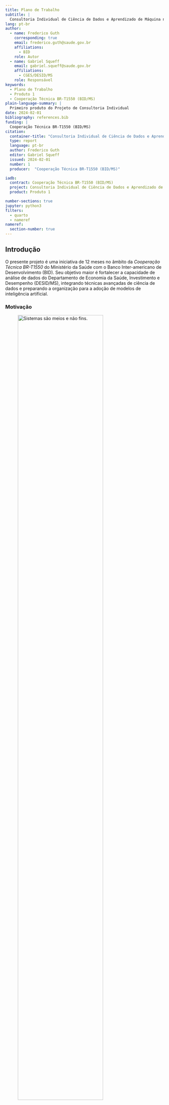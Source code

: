 ```yaml
---
title: Plano de Trabalho
subtitle: |
  Consultoria Individual de Ciência de Dados e Aprendizado de Máquina no Departamento de Economia da Saúde, Investimento e Desempenho do Ministério da Saúde
lang: pt-br
author:
  - name: Frederico Guth
    corresponding: true
    email: frederico.guth@saude.gov.br
    affiliations:
      - BID
    role: Autor
  - name: Gabriel Squeff
    email: gabriel.squeff@saude.gov.br
    affiliations:
      - CGES/DESID/MS
    role: Responsável
keywords:
  - Plano de Trabalho
  - Produto 1
  - Cooperação Técnica BR-T1550 (BID/MS)
plain-language-summary: |
  Primeiro produto do Projeto de Consultoria Individual
date: 2024-02-01
bibliography: references.bib
funding: |
  Cooperação Técnica BR-T1550 (BID/MS)
citation:
  container-title: "Consultoria Individual de Ciência de Dados e Aprendizado de Máquina"
  type: report
  language: pt-br
  author: Frederico Guth
  editor: Gabriel Squeff
  issued: 2024-02-01
  number: 1
  producer:  "Cooperação Técnica BR-T1550 (BID/MS)"

iadb:
  contract: Cooperação Técnica BR-T1550 (BID/MS)
  project: Consultoria Individual de Ciência de Dados e Aprendizado de Máquina no Departamento de Economia da Saúde, Investimento e Desempenho do Ministério da Saúde
  product: Produto 1

number-sections: true
jupyter: python3
filters: 
  - quarto
  - nameref
nameref:
  section-number: true
---
```


## Introdução {#sec-intro}
O presente projeto é uma iniciativa de 12 meses no âmbito da _Cooperação Técnica BR-T1550_ do Ministério da Saúde com o Banco Inter-americano de Desenvolvimento (BID). Seu objetivo maior é fortalecer a capacidade de análise de dados do Departamento de Economia da Saúde, Investimento e Desempenho (DESID/MS), integrando técnicas avançadas de ciência de dados e preparando a organização para a adoção de modelos de inteligência artificial.

### Motivação


![Sistemas são meios e não fins.](images/pratos.svg){.column-margin .lightbox fig-alt="jogador equilibrando pratos e perdendo gols" width=80% #fig-pratos}

A Coordenação-Geral de Informações em Economia da Saúde (CGES/DESID) é uma área multidiprofissional e interdisciplinar responsável por importantes sistemas de registro de informações econômicas de saúde (SIOPS, BPS e ApuraSUS) e pelo uso desses dados para fornecer evidências econômicas para formulação de políticas, diretrizes e metas para a contínua melhoria do Sistema Único de Saúde (SUS).

> Os sistemas não são fins em si mesmos.  Mais Economia!
> 
> --- Gabriel Squeff
>

Desde o início de 2023, a CGES tem investido em melhorias para automatizar e reduzir esforços na obtenção dos registros e aumentar a produção de evidências econômicas baseadas na análise de dados. Tais evidências são a missão principal da DESID e subsidiam a formulação de políticas, diretrizes e metas para que as ações e serviços de saúde sejam  prestados de forma eficiente, equitativa e com qualidade para melhor acesso da população, atendendo aos princípios da universalidade, igualdade e integralidade da atenção à saúde estabelecidos constitucionalmente para o Sistema Único de Saúde (SUS).

A coordenação identificou a necessidade urgente e prioritária de fortalecer suas capacidades de análise de dados, uma vez que conta atualmente com reduzida equipe especializada na área, a maior parte das análises ainda é realizada apenas em planilhas e os processos de ingestão e transformação de dados são _ad-hoc_ e não institucionalizados. 

Essa necessidade se torna ainda mais crítica com a responsabilidade assumida pela CGES na produção futura do Sistema de Contas de Saúde (SHA), em cooperação com a a Organização para a Cooperação e Desenvolvimento Econômico (OCDE) e outras instituições governamentais brasileiras.

Por esses motivo, a CGES está criando o Núcleo de Engenharia de Dados da DESID (NErD) que o presente projeto ajudará a organizar.

### Objetivos do Projeto

- Melhorar a qualidade e facilitar os processos de análise de dados da CGES;
- Reduzir a dependência externa da CGES para a realização de suas funções;
- Apoiar a produção do SHA de acordo com a metodologia da OCDE.
- Melhorar os processos de desenvolvimento de produtos de dados.

### Escopo do Projeto

- Análise dos desafios, processos e capacidade técnica atual e desenvolvimento de uma estratégia de utilização de técnicas de Ciência de - Dados e Aprendizado de Máquinas  para melhoria dos processos da CGES.
- Desenvolvimento de plano de infraestrutura técnica e capacitação da equipe.
- Desenvolvimento de metodologia de desenvolvimento de produtos de dados.
- Desenvolvimento de proposta de portfólio de produtos de dados.
- Desenvolvimento de produtos de dados: esteiras de dados, relatórios, indicadores, datasets etc.


### Este documento

| | | 
| :----------:|:-------------------|
| **Contrato** | Cooperação Técnica BR-T1550 |
| **Projeto** | Consultoria Individual de Ciência de Dados e Aprendizado de Máquina no Departamento de Economia da Saúde, Investimento e Desempenho do Ministério da Saúde |
| **Produto** | Entregável 1 - Plano de Trabalho |


## Objetivos
O presente _Plano de Trabalho_ tem como objetivos:

- Contextualizar o Projeto (\nameref{sec-intro})
- Apresentar e justificar a abordagem sociotécnica que será adotada (\nameref{sec-metodo})
- Descrever os entregáveis e o cronograma de entregas (\nameref{sec-result})
- Estabelecer expectativas e critérios de sucesso do Projeto (\nameref{sec-conclusao})

## Método {#sec-metodo}

### Contexto
![A imensidão do confuso mercado de ferramentas analíticas.](images/MAD2023.png){.lightbox fig-alt="Centenas de logotipos de empresas e produtos que oferecem soluções para análise de dados."}

Estima-se que o investimento em ferramentas analíticas tenha superado 80 bilhões de dólares em 2023[@snowflake2020s1]. Muitas organizações já estão na terceira geração de suas _plataformas de dados_, com a esperança de obter _insights_ e tomar decisões rápidas baseadas em evidências. Poucas, porém, podem se dizer verdadeiramente _data-driven_.

::::: {.block fill="yellow.lighten(90%)" outset="1em" radius="6pt" #quadro-plataformas width=70%}

**Datawarehouses e BI (primeira geração):**  consolidando dados de diversas fontes, essa estratégia foca na limpeza e verificação dos dados antes de torná-los disponíveis. Essa centralização enfrenta desafios de escalabilidade à medida que as fontes de dados aumentam. Principais artefatos são relatórios e painéis (_dashboards_). Tabelas e relatórios complicados entendidos por poucos especialistas, impacto limitado nos negócios.

**Big Data e Data Lakes (segunda geração):**  Como resposta aos gargalos da geração anterior e aproveitando a redução de custos de _hardware_, _Data Lakes_ armazenam dados em arquivos, com transformações ocorrendo no momento do consumo. Embora ofereça flexibilidade, esta abordagem apresenta desafios quanto à qualidade e documentação dos dados.

**Plataformas em Nuvem (terceira geração):**  semelhante à geração anterior, mas modernizada com: 

 - **(a)** dados em tempo real (_streams_);
 - **(b)** processamento unificado de dados em _batch_ e _stream_; e 
 - **(c)** uso intensivo da nuvem. Embora aborde falhas anteriores, ainda carrega problemas das gerações passadas.

:::::


Entender por que tantas implantações de plataformas de dados não entregam os resultados esperados é essencial para assegurar o sucesso deste projeto. 

![Investimento em capacidade tecnológica, ferramentas e _know-how_ é condição necessária mas não suficiente para se tornar _data-driven_.](images/missing_leg.svg){.column-margin .lightbox #fig-missing-leg width=90%}

Em nossa experiência, muitos projetos pecam por acreditar que basta investimento em tecnologia.  Investimento em capacidade tecnológica, ferramentas e _know-how_, é condição necessária mas não suficiente para uma organização se tornar _data-driven_ [@fig-missing-leg].

Para compreensão do método a ser adotado no presente projeto, partiremos da definição do problema explorando-o em todas as suas dimensões.

### Definição do Problema

#### Servir, Aprender e Evoluir

![Serviço como fluxo de valor e feedback; um ciclo.](images/servico.svg){.column-margin .lightbox #fig-servico fig-alt="Fluxo de valor da organização para o usuário, serviço, e do usuário para a organização, feedback." width=90% fig-column=margin}

<!-- Todo serviço deve transformar seu _usuário_ para melhor [^usuario]; um _fluxo de valor_ (@fig-servico) que pode envolver diversas etapas e atendimentos [@quadro-transacional-vs-analitico]. -->
Todo serviço deve transformar seu _usuário_ para melhor [^usuario]; um _fluxo de valor_ que pode envolver diversas etapas e atendimentos ([@fig-servico]). O SUS atua diariamente para melhorar a saúde dos brasileiros, milhares de vezes por dia. A importância de _servir_ (atender) está fortemente imbuída na cultura do Ministério.

[^usuario]: *Usuário* Pessoa ou organização que se beneficia de um serviço. Também chamado de _cliente_.

Cada _transação_ [^transacao] deixa um rastro de dados. A imensa quantidade de dados gerados pelo SUS é vista por alguns como um ativo: essa é uma visão equivocada.  Ativos têm valor quando guardados, mas _dados_ só tem valor quando usados. 

::::: {.block fill="yellow.lighten(90%)" outset="1em" radius="6pt" #quadro-plataformas width=70%}
**Dados transacionais:** dados primários que sustentam o funcionamento dos serviços diretos ao usuário e mantêm seu estado atual. Também conhecidos como _dados operacionais_.

**Dados analíticos:** dados derivados das bases transacionais (secundários), fornecem visão agregada e histórica dos serviços.

::::: 

[^transacao]: Uma transação é uma execução do serviço, um atendimento.

![Evolução contínua.](images/evolucao.svg){.column-margin .lightbox fig-alt="Centenas de logotipos de empresas e produtos que oferecem soluções para análise de dados." #fig-evolucao width=50%}

O _feedback_ do usuário, direto e indireto (via indicadores), fornece informações cruciais para aprimorar o serviço: um fluxo de valor no sentido contrário, do usuário para o serviço. O propósito do SUS vai além de atender o usuário no momento presente, mas também envolve a _evolução contínua_ do serviço ([@fig-evolucao],) baseada em evidências. Quanto mais rápido o ciclo de _servir_, _analizar_ e _aprender_, mais hipóteses podem ser testadas e mais rápido o serviço evolui.



#### Desafios Organizacionais {#sec-prisao}

![O "sistema" moendo pessoas. Arte de _Gerald Scarfe_ para o filme _The Wall_ (1982).](images/grinder.png){.column-margin .lightbox fig-alt="Triângulo com propósito, autonomia e maestria em cada vértice." width=90% #fig-grinder}

> "Nos primeiros quatro meses de 2023, mais de 10,3 mil servidores [1/3 do quadro] da Secretaria de Saúde do Distrito Federal (SES-DF) precisaram de atestados de afastamento do trabalho. Grande parte desses servidores são técnicos em enfermagem" -- @Schwingel2023.  

Organizações doentes adoecem pessoas. No serviço público, são servidoras _da ponta_, que tem contato direto com usuário, as que mais adoecem. _O que está acontecendo?_

![Muros organizacionais.](images/paredes3.svg){.column-margin .lightbox fig-alt="times separados tentando sem sucesso coordenar um serviço" width=90% #fig-paredes}

Organizações públicas e privadas ainda são majoritariamente estruturadas em silos funcionais ([@fig-paredes]), com equipes especializadas em áreas como negócio, tecnologia, jurídico, controle; herança da burocracia de Weber e da _gestão científica_ de Taylor do início do século XX.

Esta estrutura exige que cada serviço seja coordenado entre equipes distintas, com diferentes hierarquias, prioridades e linguagens. A dinâmica lembra a brincadeira da _corrida de três pernas_ das _gincanas infantis_, onde se amarra o pé de um criança ao de outra: a falta de alinhamento entre equipes resulta em atrasos e falhas, fazendo com que o conjunto mova-se ao ritmo imposto pela equipe mais lenta.

Os servidores _da ponta_ atendem os _usuários reais_, enfrentam a realidade; os servidores _meio_ atendem os servidores mais à ponta, _usuários internos_. Estar na ponta traz clareza da importância da sua contribuição individual, **senso de propósito**. Ao mesmo tempo, exarceba a **sensação de impotência** diante de uma realidade que não se tem total autonomia para mudar. 

> O servidor na ponta está preso entre a realidade e o muro organizacional.

![Auto-motivação segundo Dan Pink (Figura inspirada em _\@sketchplanations_)](images/danpink3.svg){.column-margin .lightbox fig-alt="Triângulo com propósito, autonomia e maestria em cada vértice." width=90% #fig-danpink}

Dan Pink argumenta que a auto-motivação é impulsionada por três elementos fundamentais: autonomia, maestria e propósito [@pink2010drive]. Autonomia refere-se à capacidade de controlar o próprio trabalho; maestria é o desejo de evoluir continuamente em algo que importa; e propósito diz respeito à conexão do trabalho com algo maior e mais significativo. Pink sugere que quando esses três elementos estão presentes, os indivíduos são mais motivados, engajados e produtivos.

Em certa medida, a organização em silos produz a antítese das condições para a automotivação. 

#### Evolução orientada a missões {#sec-missoes}
A gestão orientada a evidências estabelece apenas o método da resposta, mas não o que perguntar, para onde evoluir. Para isso é primordial definir escolhas estratégicas, decisões políticas.

O conceito de "_missões_" em políticas públicas tem sido popularizado pela economista Mariana Mazzucato [@Mazzucato2022]. Ela destaca a importância de definir objetivos claros, ambiciosos e mensuráveis para orientar a inovação, metas _moonshot_.

::::: {.block fill="yellow.lighten(90%)" outset="1em" radius="6pt" #quadro-plataformas width=70%}

**Moonshot:** Meta ambiciosa, que requer inovação radical para ser atingida. Remete ao projeto Apollo que ambicionou levar humanos à Lua. Difere-se da missão-maior de servir por ser uma missão-meta, com prazo e escopo definidos.

_Ex._ Meta "Três Bilhões" da OMS: @gpw13

- 1 bilhão de pessoas a mais com cobertura universal de saúde.
- 1 bilhão de pessoas a mais protegidas de emergências de saúde.
- 1 bilhão de pessoas a mais gozando de melhor saúde e bem-estar.

:::::

A ambição de uma meta _moonshot_ envolve essencialmente risco. Elas definem concretamente "_onde_" se quer chegar, mas não "_como_". Para  o "_como_" existem "apostas", caminhos-hipótese que se pode testar. Algumas hipóteses vão falhar, mas o aprendizado é parte do processo.


#### Cultura organizacional {#sec-cultura}

Uma grande contribuição do arcabouço de missões apresentado por Mazzucato é lembrar no debate econômico que mudança é feita por pessoas e que as pessoas são motivadas por propósitos (@fig-danpink).
Para criar um ambiente em que os indivíduos se auto-motivem, é importante criar uma cultura organizacional adequada. Para isso, é importante pensar em governança.

![Governança: Alinhamento e Autonomia.](images/alinha_autonomia.svg){.lightbox fig-alt="gráfico relacionando alinhamento com autonomia" width=90% #fig-governanca fig-align="center"}


Governança é o conjunto de políticas, procedimentos, padrões e responsabilidades estabelecidos para orientar e monitorar a gestão e o uso de recursos (incluindo dados, tecnologia e processos) de maneira eficaz e alinhada com os objetivos da organização. A governança garante que haja clareza nas decisões, responsabilidades e que os riscos sejam gerenciados adequadamente, protegendo os interesses de todas as partes envolvidas.

A relação entre _alinhamento_ e _autonomia_ entre equipes e pessoas determina a governança em uma organização. Quando há pouco alinhamento e pouca autonomia, o resultado tende a ser a uma cultura apática, onde a falta de direção clara e a restrição na tomada de decisão geram desengajamento e falta de iniciativa. Em contraste, um cenário de muito alinhamento com pouca autonomia caracteriza a autocracia, que limita a inovação e a velocidade das mudanças. Por outro lado, pouco alinhamento combinado com muita autonomia pode levar a uma forma de anarquia, onde há esforços descoordenados e ineficiência. 

Muros organizacionais ([@sec-prisao]) favorecem o surgimento de _autocracia_ dentro dos silos e _anarquia_ entre silos. 

O ideal é uma cultura ágil, de muito alinhamento e muita autonomia, que propicia decisões rápidas, bem embasadas e inovadoras. Para tanto, é preciso romper com silos e montar equipes multifuncionais, autônomas e responsáveis por um ou mais serviços do início ao fim e alinhadas à estragégia maior.

![O arcabouço sociotécnico](images/missao.svg){.column-margin .lightbox fig-alt="Triângulo com missão, governança e capacidade." width=90% #fig-missao}


### Abordagem sociotécnica

A análise do problema torna transparente que além de direcionamento estratégico (missão) e capacidade técnica, a evolução contínua de um serviço depende de uma cultura organizacional adequada, ou seja, depende de aspectos sociais. Esse é o argumento central da teoria sociotécnica, cujas lições foram descobertas, esquecidas e redescobertas várias vezes com diferentes nomes ao longo dos anos, das minas de carvão de Yorkshire, ao vale do silício.

#### Das minas de carvão de Yorkshire ao Spotify 
  
  No final dos anos 1940, o carvão era a principal fonte de energia da Inglaterra. Para apoiar a reconstrução industrial pós-guerra, era essencial aumentar a sua produção e reduzir custos. Com esse intuito, introduziram-se novas máquinas nas minas de Yorkshire. A produtividade, contudo, diminuiu.

  Chamados para investigar o problema, pesquisadores do Instituto Tavistock descobriram que as novas máquinas alteraram a dinâmica e cooperação entre os mineiros, que antes trabalhavam em equipes multifuncionais e autônomas com foco na resolução de problemas e alto grau de adaptabilidade.

  Dessa observação nasceu a teoria sociotécnica, que enfatiza a importância de equilibrar tecnologia e relações humanas. Essa lição foi ora esquecida, ora redescoberta em diferentes contextos:

- No esforço de guerra americano que dobrou o PIB em 4 anos;
- Na reconstrução do devastado Japão com o que se tornou conhecido como sistema Toyota de produção (Lean Manufacturing);
- No movimento de Lean Startups e DevOps do Vale do Silício que culminaram no que hoje é referido como modelo Spotify.

| Princípio                            | Descrição                                                                            |
|:-------------------------------------|:-------------------------------------------------------------------------------------|
| **Foco no Valor**              | Focar em entregar valor aos usuários.                                                          |
| **Times Multifuncionais**      | Colaboração entre diferentes especialidades para agilizar e melhorar a qualidade do serviço.   |
| **Autonomia**              | Empoderar equipes para tomar decisões e falhar.                                                |
| **Alinhamento**            | Garantir alinhamento de padrões e objetivos comuns.                                            |
| **Entrega Contínua**       | Automatizar com toque humano, reduzindo o tempo entre pedido e feedback do usuário.            |
| **Feedback Contínuo**      | Utilizar o feedback dos usuários em ciclos rápidos de melhoria.                                |
| **Melhoria Contínua**      | Otimizar constantemente processos e serviços para alcançar excelência operacional.             |
| **Eliminação de Desperdícios** | Eliminar atividades que não agregam valor.                                                   |
| **Comunicação Aberta**     | Promover a transparência e compartilhamento de informações.                                    |
| **Liderança Servil**       | Apoiar, capacitar e servir às equipes, em vez de direcioná-las.                                 |
: Os 10 princípios sociotécnicos


#### DevOps: Abordagem sociotécnica no desenvolvimento de software

No início do milênio, a prestação de serviços via web começou a se sofisticar e _sites_ passaram a ficar cada vez mais parecidos com _aplicações_. 

Em grande medida, a _web_, que foi criada como uma plataforma para publicação e consumo de documentos (páginas), é um ambiente hostil para desenvolvimento de _aplicações. Desenvolver aplicações web requer a coordenação de tarefas variadas e complexas. Incluindo design de interfaces visuais e a experiência do usuário (UI/UX), gestão da compatibilidade entre diferentes navegadores, a garantia de interoperabilidade com bancos de dados e sistemas de terceiros, além de cuidar da manutenção da infraestrutura. 


A entrega de valor acontece quando novas _funcionalidades_ são publicadas e usadas pelos usuários. A evolução do serviço e ganho de competitividade depende de acelerar o ciclo de lançamento, análise e aprendizado. Ainda assim, mesmo entre os líderes de mercado, este era um processo lento, arriscado e custoso e o desenvolvimento de aplicações web envolvia lidar com diversos desafios:

1. **Silos entre Desenvolvimento e Operações**: As equipes de desenvolvimento e operações (negócios) trabalhavam frequentemente em isolamento, com pouca colaboração ou comunicação entre elas. Isso levava a uma transferência ineficaz do software do desenvolvimento para a produção, com operações lutando para gerenciar e manter aplicativos que não compreendiam completamente.

2. **Ciclos de Lançamento Lentos**: Os métodos de desenvolvimento de software tradicionais, como o modelo em cascata, dominavam, levando a ciclos de lançamento longos e inflexíveis. Isso dificultava a capacidade das empresas de responder rapidamente às mudanças no mercado ou às necessidades dos clientes.

3. **Falta de Automação**: A automação em áreas como testes, integração e implantação de software era limitada ou inexistente. Isso resultava em processos manuais propensos a erros, atrasos significativos e uma qualidade de produto inconsistente.

4. **Dificuldades de Escalabilidade e Estabilidade**: Com a popularidade crescente da internet e das aplicações web, as organizações enfrentavam desafios significativos em escalar e manter a estabilidade de seus sistemas sob demanda variável. A falta de práticas e ferramentas adequadas para gerenciar a infraestrutura de TI complicava esses problemas.

5. **Desafios de Qualidade e Confiabilidade**: A falta de práticas contínuas de integração e testes levava frequentemente a bugs de software e problemas de confiabilidade que só eram descobertos após o lançamento. Isso afetava negativamente a experiência do usuário e a reputação das empresas.

6. **Resistência à Mudança**: Existia uma resistência cultural significativa à mudança dentro das organizações. Isso incluía a hesitação em adotar novas tecnologias e práticas, bem como a dificuldade em quebrar os silos organizacionais existentes.


Por volta dos anos 2000, a Amazon implantava melhoria em sua plataforma de e-commerce em ciclos que duravam de muitos meses e até anos. Já em 2015, o varejista implantava mais de 50 milhões de melhorias por ano (uma implantação por segundo) [@HowAmazon]. Em 15 anos a empresa mudou totalmente os seus processos e as inovações criadas no processo deram origem a toda uma nova linha de negócios, a AWS (Amazon Web Services).

O lançamento do _framework_ Rails em 2004 é um marco na trajetória de disseminação de práticas culturais para o desenvolvimento de aplicações web. Surge a ideia de **convenção sobre configuração**, ou seja, a adoção de padrões de processo que tornam possível automatizar tarefas do desenvolvimento.

Já no final dos anos 2000, início dos anos 2010, os aspectos sociotécnicos começaram a ser disseminados e conhecidos como **DevOps** a integração dos silos de desenvolvimento e operações. 

Hoje o desenvolvimento web é muito mais engenharia que arte e processos de:

- controle de versão;
- testes automatizados;
- integração contínua (Continuous Integration, CI);
- implantação contínua (Continuous Deployment, CD);

estão bastante disseminados em toda a indústria.

#### DataOps: Abordagem sociotécnica para Dados
Nos últimos poucos anos, as equipes responsáveis de gestão e análise de dados despertaram para as vantagens da abordagem sociotécnica e começaram a desenvolver e disseminar metodologia ágeis similares ao DevOps. Esse movimento passou a ser chamado **DataOps**.

### Arcabouço Data Mesh

O presente projeto pretende aplicar uma metodologia sociotécnica chamada **Data Mesh**, proposta por Zhamak Dehghani em 2019 e adotada por empresas como Netflix e PayPal. 

Data Mesh propõe uma arquitetura de dados descentralizada, com foco no design orientado ao domínio e autosserviço. Inspirado em teorias de design orientado ao domínio e topologias de equipe, o Data Mesh busca escalar a análise de dados através da descentralização, transferindo a responsabilidade dos dados de equipes especialistas em dados para as equipes de domínio (áreas de negócio), com suporte de uma equipe de plataforma de dados.

Os quatro princípios fundamentais do Data Mesh são:

1. Dados como Produto;
1. Propriedade do Domínio;
1. Plataforma Autosserviço de Dados;
1. Governança Compartilhada.

#### Dados como Produto

Encarar os dados como um produto implica tratá-los com o mesmo nível de cuidado e atenção dedicados ao desenvolvimento de produtos de software. 

Um dado tem valor quando usado e para que seja usado ele precisa ter algumas características identificadas pelo acrônimo _FAIR_:


| Princípio FAIR   | Descrição                                        |
|:------------------|:--------------------------------------------------|
| Localizável      | Os dados devem ser facilmente descobertos e endereçáveis tanto por humanos quanto por computadores. |              
| Acessível        | Os dados devem ser nativamente acessíveis e  independentes de sistemas e formatos, permitindo o acesso através de diversas plataformas e  ferramentas.    |
| Interoperável    | Os dados devem ser capazes de se integrar com  outros conjuntos de dados, aplicações e  processos de trabalho para análise, armazenamento e processamento. |
| Reutilizável     | Os dados devem possuir valor intrínseco, ser confiáveis e estruturados de forma que suportem sua reutilização em diferentes contextos.|        


Além dessas características, é importante a _codificação_ de todo o processo de transformação dos dados, o que permite a criação de processos automáticos de documentação, testes e publicação dos dados.

#### Propriedade do Domínio

Este princípio enfatiza a importância de atribuir a autonomia e responsabilidade dos dados às equipes que estão intimamente ligadas ao domínio específico do negócio. A ideia é que as equipes de domínio, que possuem conhecimento especializado sobre seus respectivos setores, estão melhor posicionadas para gerenciar, curar e atualizar os dados de maneira eficaz. Isso promove uma maior qualidade e relevância dos dados, já que a equipe de domínio entende as nuances e requisitos específicos dos dados que gerencia.

No contexto do Projeto, os domínios da CGES são:

- Orçamentos
- Preços
- Custos
- SHA

#### Governança Compartilhada
Este princípio enfatiza a importância de manter padrões e políticas de dados coesos em todos os domínios de uma organização e até entre organizações. 

Além de facilitar a interoperabilidade e automação, a adoção de **convenções** facilita a comunicação entre equipes e reduz a quantidade de decisões de pouca relevância que precisam ser tomadas.

No contexto deste projeto, além de buscar criar políticas de governança compartilhadas entre as coordenações da DESID, buscaremos alinhar nossas políticas a outras áreas como o DEMAS e às políticas da Infraestrutura Nacional de Dados Abertos (INDA).

#### Infraestrutura de autosserviço
A ideia de uma plataforma de dados autosserviço é fornecer às equipes as ferramentas e capacidades necessárias para acessar, manipular e analisar dados sem depender excessivamente de suporte técnico especializado. Isso democratiza o acesso aos dados e capacita os usuários finais, permitindo que eles realizem tarefas de dados de forma independente, com agilidade e eficiência. Essas plataformas são projetadas para serem intuitivas e fáceis de usar, reduzindo barreiras para o trabalho com dados.

No contexto deste projeto, será desenvolvida uma plataforma autosserviço de análise de dados para o  DESID baseada em ferramentas open-source: DESID Playground.  O **DESID Playground** é um dos principais entregáveis do projeto. 

### Critérios de Sucesso

O conceito de nível de maturidade é aplicado por diferentes governos e organizações para avaliar qualitativamente a eficácia das práticas de gestão e análise de dados e monitorar a evolução desses processos.  À medida que uma organização avança nos níveis de maturidade, ela implementa práticas de governança de dados mais formalizadas e padronizadas, alcançando maior eficiência, qualidade dos dados e capacidade de inovação.


| **Nível** | **Nome**           | **Descrição**                                  |
|:----:|:------------|:------------------------------------------------------|
| 1     | Inicial        | Processos ad-hoc, não estruturados e frequentemente caóticos.|
| 2     | Repetível      | Processos gerenciáveis e repetitivos, mas com pouca formalização.|
| 3     | Definido       | Processos documentados, padronizados e integrados.       |
| 4     | Gerenciado     | Processos monitorados e controlados, com melhoria contínua baseada em métricas.|
| 5     | Otimizado      | Foco na otimização contínua e no uso de dados para inovação e vantagem competitiva.|
: Níveis de Maturidade de Processos de Governança de Dados

Acreditamos que a melhor forma de medir o sucesso deste projeto é através de uma auto-avaliação da equipe beneficiária (CGES/DESID) do nível de maturidade da análise de dados antes e depois do projeto.

A auto-avaliação inicial é um dos entregáveis da próxima etapa do projeto;

### Gestão de Projeto
A gestão do projeto adotará práticas inspiradas na metodologia ágil Scrum, incluindo:

- _sprints_ de 2 a 3 semanas para cada domínio;
- uma reunião de retrospectiva da _sprint_ anterior e planejamento da próxima _sprint_;
- omitindo reuniões de alinhamento diário;


<!-- ### Riscos e Mitigações
- falta ferramentas básicas de colaboração e gestão
- datasus -->

## Resultados {#sec-result} 
### Entregáveis

| Entrega | Data | Produto | % Projeto | 
|:------|:-----------|:-------------------------------------------|:-------:|
| 1 | 02-Fev-2024 | ~~Plano de Trabalho~~ | 10% |
| 2 | 04-Mar-2024 | Mapeamento de sistemas e processos de geração de dados | 20% |
| 3 | 01-Abr-2024 |Descrição da Infraestrutura de Desenvolvimento de Produtos de Dados | 20% |
| 4 | 01-Jul-2024 | Mapeamento de potenciais produtos de dados | 20% |
| 5 | 06-Dez-2024 | Apresentação de Produtos de Dados | 30% |



####  Mapeamento de sistemas e processos de geração de dados
 - Auto-avaliação do nível de maturidade 
 - Mapeamento produtos de dados atuais 
 - Mapeamento do gap de capacidades

####  Descrição da Infraestrutura de Desenvolvimento de Produtos de Dados
- Especificação DESID Playground 
- Documentação de processos de desenvolvimento de produtos
- Proposta de plano de capacitação

#### Mapeamento de potenciais produtos de dados
- Proposta de catálogo de produtos

#### Apresentação de Produtos de Dados
- 1 ou mais produtos do domínio Orçamentos (SIOPS) 
- 1 ou mais produtos do domínio Preços (BPS) 
- 1 ou mais produtos do domínio Custos (ApuraSUS) 
- 1 ou mais produtos do domínio Contas de Saúde (SHA) 
- Auto-avaliação do nível de maturidade




### Cronograma

:::{.column-page}
```mermaid
gantt
  
  tickInterval 1month
  todayMarker off
  

  title Projeto de Desenvolvimento de Produtos de Dados
  dateFormat  YYYY-MM-DD
  axisFormat %d-%b
  
  
    section Plano de Trabalho
    Concluído            :p1, 2024-01-07, 2024-02-02

    section Mapeamento de sistemas e processos de geração de dados
    Auto-avaliação do nível de maturidade       : m1, after p1, 1w
    Mapeamento produtos de dados atuais        : m2, after m1, 2w
    Mapeamento do gap de capacidades           : m3, after m2, 2024-03-04

    section Descrição da Infraestrutura de Desenvolvimento de Produtos de Dados
    Documentação de processos                  : d1, after m3, 2w
    Especificação DESID Playground             : d2, after d1 , 2024-04-01 
    Proposta de plano de capacitação           : d3, after d1, 2024-04-01

    section Mapeamento de potenciais produtos de dados
    Documentação processo Desenvolvimento      : c1, after d3, 8w
    Proposta de catálogo de produtos           : c2, after c1 , 2024-07-01
    
    section Apresentação de Produtos de Dados
    Produtos do domínio Orçamentos (SIOPS)     : a1, after c2  , 2024-11-25
    Produtos do domínio Preços (BPS)           : a2, after c2  , 2024-11-25
    Produtos do domínio Custos (ApuraSUS)      : a3, after c2  , 2024-11-25
    Produtos do domínio Contas de Saúde (SHA)  : a4, after c2  , 2024-11-25
    Apresentação :after a4, 2024-12-06
```

:::

## Conclusão {#sec-conclusao}

Este plano de trabalho representa o primeiro entregável de um projeto ambicioso, cujo objetivo principal é promover a evolução da governança da análise de dados da CGES/DESID. 

Esperamos contribuir para uma evolução nas práticas, processos e ferramentas de análise de dados que represente a elevação de pelo menos um nível de maturidade até o término do projeto. 

A descrição dos entregáveis e o cronograma apresentado reflete a nossa melhor estimativa para a conclusão das etapas planejadas. No entanto, caso identifiquemos oportunidades para adiantar as entregas sem comprometer a qualidade, certamente o faremos. Este compromisso não apenas reflete a nossa dedicação em atingir os objetivos estabelecidos, mas também em superar as expectativas da equipe.

## Bibliografia {.unnumbered}

::: {#refs}
:::




